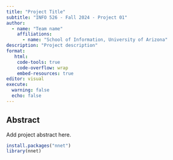 ```yaml
---
title: "Project Title"
subtitle: "INFO 526 - Fall 2024 - Project 01"
author: 
  - name: "Team name"
    affiliations:
      - name: "School of Information, University of Arizona"
description: "Project description"
format:
   html:
    code-tools: true
    code-overflow: wrap
    embed-resources: true
editor: visual
execute:
  warning: false
  echo: false
---
```


## Abstract

Add project abstract here.

```r

install.packages("nnet")
library(nnet)

```
